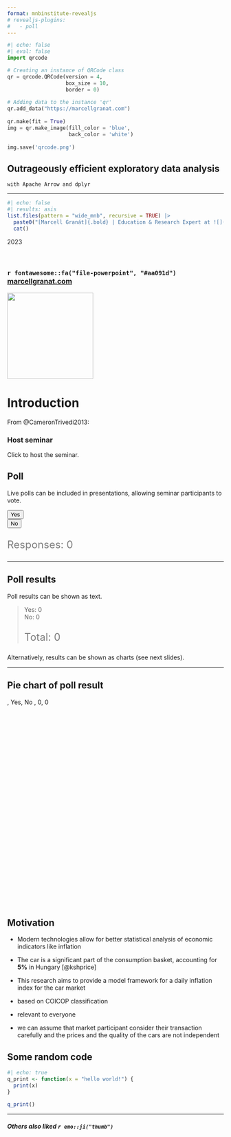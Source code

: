 ```yaml
---
format: mnbinstitute-revealjs
# revealjs-plugins:
#   - poll
---
```


```python
#| echo: false
#| eval: false
import qrcode

# Creating an instance of QRCode class
qr = qrcode.QRCode(version = 4,
                   box_size = 10,
                   border = 0)
 
# Adding data to the instance 'qr'
qr.add_data("https://marcellgranat.com")
 
qr.make(fit = True)
img = qr.make_image(fill_color = 'blue',
                    back_color = 'white')
 
img.save('qrcode.png')
```

<h2>Outrageously efficient exploratory data analysis</h2>

`with Apache Arrow and dplyr`

<hr>

```r
#| echo: false
#| results: asis
list.files(pattern = "wide_mnb", recursive = TRUE) |> 
  paste0("[Marcell Granát]{.bold} | Education & Research Expert at ![](", `...` = _, '){width="300"}') |> 
  cat()
```

[2023]{.lb}

<br>

<h3>

`r fontawesome::fa("file-powerpoint", "#aa091d")`  [marcellgranat.com](https://marcellgranat.com)

![](qrcode.png){.absolute bottom="10" right="10" width="200"}

# Introduction

From @CameronTrivedi2013:

```{=html}
<script src="seminar/plugin.js"></script>
<section>
	<h3>Host seminar</h3>
	<div>Click <a id="host" href="#"><i class="fa fa-users"></i></a> to host the seminar.</div>
</section>
<link rel="stylesheet" href="poll/style.css">
<script src="pull/plugin.js"></script>
<div>
<h2>Poll</h2>
<p>Live polls can be included in presentations, allowing seminar participants to vote.</p>
<div class="poll" data-poll="1">
                    <button data-value="yes">Yes</button>
                    <br>
                    <button data-value="no">No</button>
</div>
<p style="font-size:24px;color:gray;">Responses: <span class="voters" data-poll="1">0</span></p>
</div>
```

------------------------------------------------------------------------

```{=html}
<h2>Poll results</h2>
<div>Poll results can be shown as text.</div>
<blockquote class="results" data-poll="1">
                    Yes: <span data-value="yes">0</span><br>
                    No: <span data-value="no">0</span><br>
                    <p style="font-size:24px;color:gray;">Total: <span class="voters" data-poll="1">0</span></p>
</blockquote>
<div>Alternatively, results can be shown as charts (see next slides).</div>
```

------------------------------------------------------------------------

```{=html}
<h2>Pie chart of poll result</h2>
<div style="height:480px">
<canvas data-chart="pie" data-poll="1">
, Yes, No
, 0, 0
</canvas>
</div>
```
## Motivation

-   Modern technologies allow for better statistical analysis of economic indicators like inflation

-   The car is a significant part of the consumption basket, accounting for **5%** in Hungary [@kshprice]

-   This research aims to provide a model framework for a daily inflation index for the car market

::: notes
-   based on COICOP classification

-   relevant to everyone

-   we can assume that market participant consider their transaction carefully and the prices and the quality of the cars are not independent
:::

## Some random code

```r
#| echo: true
q_print <- function(x = "hello world!") {
  print(x)
}

q_print()
```

------------------------------------------------------------------------

<h5>Others also liked `r emo::ji("thumb")`</h5>
